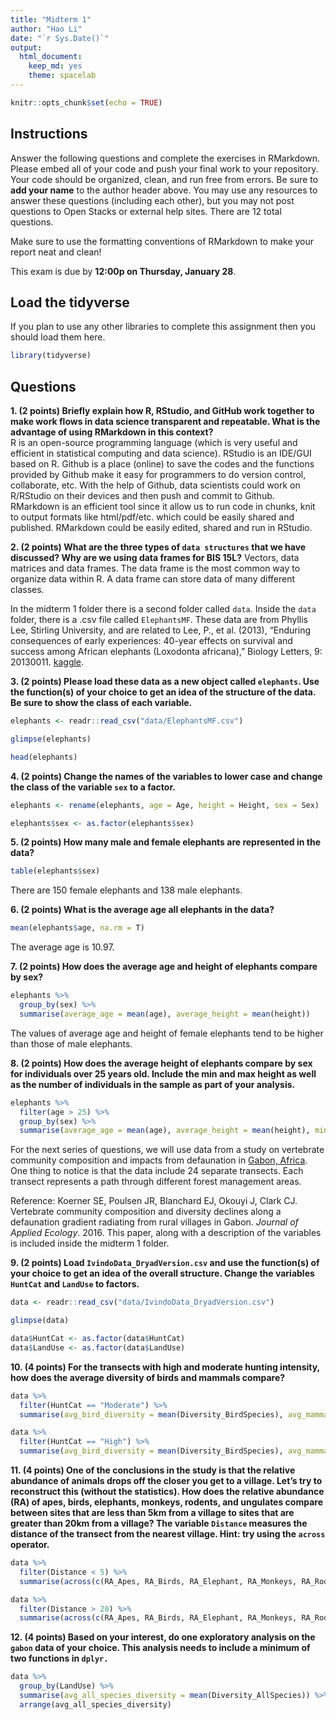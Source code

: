 ```yaml
---
title: "Midterm 1"
author: "Hao Li"
date: "`r Sys.Date()`"
output:
  html_document: 
    keep_md: yes
    theme: spacelab
---
```


```r
knitr::opts_chunk$set(echo = TRUE)
```

## Instructions
Answer the following questions and complete the exercises in RMarkdown. Please embed all of your code and push your final work to your repository. Your code should be organized, clean, and run free from errors. Be sure to **add your name** to the author header above. You may use any resources to answer these questions (including each other), but you may not post questions to Open Stacks or external help sites. There are 12 total questions.  

Make sure to use the formatting conventions of RMarkdown to make your report neat and clean!  

This exam is due by **12:00p on Thursday, January 28**.  

## Load the tidyverse
If you plan to use any other libraries to complete this assignment then you should load them here.
```r
library(tidyverse)
```

## Questions
**1. (2 points) Briefly explain how R, RStudio, and GitHub work together to make work flows in data science transparent and repeatable. What is the advantage of using RMarkdown in this context?**  
R is an open-source programming language (which is very useful and efficient in statistical computing and data science). RStudio is an IDE/GUI based on R. Github is a place (online) to save the codes and the functions provided by Github make it easy for programmers to do version control, collaborate, etc. With the help of Github, data scientists could work on R/RStudio on their devices and then push and commit to Github. RMarkdown is an efficient tool since it allow us to run code in chunks, knit to output formats like html/pdf/etc. which could be easily shared and published. RMarkdown could be easily edited, shared and run in RStudio.


**2. (2 points) What are the three types of `data structures` that we have discussed? Why are we using data frames for BIS 15L?**
Vectors, data matrices and data frames. The data frame is the most common way to organize data within R. A data frame can store data of many different classes.


In the midterm 1 folder there is a second folder called `data`. Inside the `data` folder, there is a .csv file called `ElephantsMF`. These data are from Phyllis Lee, Stirling University, and are related to Lee, P., et al. (2013), "Enduring consequences of early experiences: 40-year effects on survival and success among African elephants (Loxodonta africana)," Biology Letters, 9: 20130011. [kaggle](https://www.kaggle.com/mostafaelseidy/elephantsmf).  

**3. (2 points) Please load these data as a new object called `elephants`. Use the function(s) of your choice to get an idea of the structure of the data. Be sure to show the class of each variable.**
```r
elephants <- readr::read_csv("data/ElephantsMF.csv")
```
```r
glimpse(elephants)
```
```r
head(elephants)
```


**4. (2 points) Change the names of the variables to lower case and change the class of the variable `sex` to a factor.**
```r
elephants <- rename(elephants, age = Age, height = Height, sex = Sex)
```
```r
elephants$sex <- as.factor(elephants$sex)
```


**5. (2 points) How many male and female elephants are represented in the data?**
```r
table(elephants$sex)
```
There are 150 female elephants and 138 male elephants.

**6. (2 points) What is the average age all elephants in the data?**
```r
mean(elephants$age, na.rm = T)
```
The average age is 10.97.

**7. (2 points) How does the average age and height of elephants compare by sex?**
```r
elephants %>% 
  group_by(sex) %>% 
  summarise(average_age = mean(age), average_height = mean(height))
```
The values of average age and height of female elephants tend to be higher than those of male elephants.

**8. (2 points) How does the average height of elephants compare by sex for individuals over 25 years old. Include the min and max height as well as the number of individuals in the sample as part of your analysis.**
```r
elephants %>% 
  filter(age > 25) %>% 
  group_by(sex) %>% 
  summarise(average_age = mean(age), average_height = mean(height), min_height = min(height), max_height = max(height), n = n())
```


For the next series of questions, we will use data from a study on vertebrate community composition and impacts from defaunation in [Gabon, Africa](https://en.wikipedia.org/wiki/Gabon). One thing to notice is that the data include 24 separate transects. Each transect represents a path through different forest management areas.  

Reference: Koerner SE, Poulsen JR, Blanchard EJ, Okouyi J, Clark CJ. Vertebrate community composition and diversity declines along a defaunation gradient radiating from rural villages in Gabon. _Journal of Applied Ecology_. 2016. This paper, along with a description of the variables is included inside the midterm 1 folder.  

**9. (2 points) Load `IvindoData_DryadVersion.csv` and use the function(s) of your choice to get an idea of the overall structure. Change the variables `HuntCat` and `LandUse` to factors.**
```r
data <- readr::read_csv("data/IvindoData_DryadVersion.csv")
```
```r
glimpse(data)
```
```r
data$HuntCat <- as.factor(data$HuntCat)
data$LandUse <- as.factor(data$LandUse)
```


**10. (4 points) For the transects with high and moderate hunting intensity, how does the average diversity of birds and mammals compare?**
```r
data %>% 
  filter(HuntCat == "Moderate") %>% 
  summarise(avg_bird_diversity = mean(Diversity_BirdSpecies), avg_mammal_diversity = mean(Diversity_MammalSpecies))
```

```r
data %>% 
  filter(HuntCat == "High") %>% 
  summarise(avg_bird_diversity = mean(Diversity_BirdSpecies), avg_mammal_diversity = mean(Diversity_MammalSpecies))
```


**11. (4 points) One of the conclusions in the study is that the relative abundance of animals drops off the closer you get to a village. Let's try to reconstruct this (without the statistics). How does the relative abundance (RA) of apes, birds, elephants, monkeys, rodents, and ungulates compare between sites that are less than 5km from a village to sites that are greater than 20km from a village? The variable `Distance` measures the distance of the transect from the nearest village. Hint: try using the `across` operator.**  
```r
data %>% 
  filter(Distance < 5) %>% 
  summarise(across(c(RA_Apes, RA_Birds, RA_Elephant, RA_Monkeys, RA_Rodent, RA_Ungulate), mean))
```
```r
data %>% 
  filter(Distance > 20) %>% 
  summarise(across(c(RA_Apes, RA_Birds, RA_Elephant, RA_Monkeys, RA_Rodent, RA_Ungulate), mean))
```


**12. (4 points) Based on your interest, do one exploratory analysis on the `gabon` data of your choice. This analysis needs to include a minimum of two functions in `dplyr.`**
```r
data %>% 
  group_by(LandUse) %>% 
  summarise(avg_all_species_diversity = mean(Diversity_AllSpecies)) %>% 
  arrange(avg_all_species_diversity)
```


